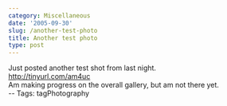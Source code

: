 ```yaml
---
category: Miscellaneous
date: '2005-09-30'
slug: /another-test-photo
title: Another test photo
type: post
---
```



Just posted another test shot from last night.  
http://tinyurl.com/am4uc  
Am making progress on the overall gallery, but am not there yet.  
-- Tags: tagPhotography